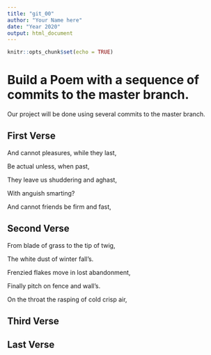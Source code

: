 ```yaml
---
title: "git_00"
author: "Your Name here"
date: "Year 2020"
output: html_document
---
```


```r
knitr::opts_chunk$set(echo = TRUE)
```
# Build a Poem with a sequence of commits to the master branch.
Our project will be done using several commits to the master branch.
<!-- Do not modify or change any text in "!--" bracketed areas such as this --- these are instructions to
you, if you change any of this the git program will notice it and compromise your git merging strategy !-->

## First Verse 
<!--Put the first five lines of a poem by Lewis Carrol in this section!-->
  
And cannot pleasures, while they last,
  
Be actual unless, when past,
  
They leave us shuddering and aghast,
  
With anguish smarting?
  
And cannot friends be firm and fast,
  
## Second Verse
<!--Put the first five lines of a poem by Robert Frost here!-->
  
From blade of grass to the tip of twig,
  
The white dust of winter fall’s.
  
Frenzied  flakes move in lost abandonment,
  
Finally pitch on fence and wall’s.
  
On the throat the rasping of cold crisp air,
  
## Third Verse
<!--Put the first two verses of The Walrus and the Carpenter here!-->

## Last Verse
<!--Put a short poem of your choice 8-20 lines,here!-->
